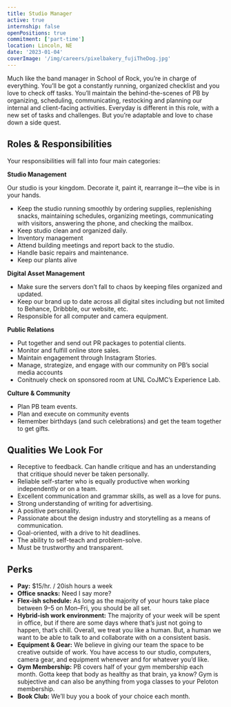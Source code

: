 ```yaml
---
title: Studio Manager
active: true
internship: false
openPositions: true
commitment: ['part-time']
location: Lincoln, NE
date: '2023-01-04'
coverImage: '/img/careers/pixelbakery_fujiTheDog.jpg'
---
```


Much like the band manager in School of Rock, you’re in charge of everything. You’ll be got a constantly running, organized checklist and you love to check off tasks. You’ll maintain the behind-the-scenes of PB by organizing, scheduling, communicating, restocking and planning our internal and client-facing activities. Everyday is different in this role, with a new set of tasks and challenges. But you’re adaptable and love to chase down a side quest. 




## Roles & Responsibilities

Your responsibilities will fall into four main categories:

**Studio Management**

Our studio is your kingdom. Decorate it, paint it, rearrange it—the vibe is in your hands.

 - Keep the studio running smoothly by ordering supplies, replenishing snacks, maintaining schedules, organizing meetings, communicating with visitors, answering the phone, and checking the mailbox.
- Keep studio clean and organized daily.
- Inventory management
- Attend building meetings and report back to the studio.
- Handle basic repairs and maintenance.
- Keep our plants alive

**Digital Asset Management**

- Make sure the servers don’t fall to chaos by keeping files organized and updated.
- Keep our brand up to date across all digital sites including but not limited to Behance, Dribbble, our website, etc.
- Responsible for all computer and camera equipment.

**Public Relations**

- Put together and send out PR packages to potential clients.
- Monitor and fulfill online store sales.
- Maintain engagement through Instagram Stories.
 - Manage, strategize, and engage with our community on PB’s social media accounts
- Conitnuely check on sponsored room at UNL CoJMC’s Experience Lab.

**Culture & Community**

 - Plan PB team events.
 - Plan and execute on community events
 - Remember birthdays (and such celebrations) and get the team together to get gifts.

## Qualities We Look For

- Receptive to feedback. Can handle critique and has an understanding that critique should never be taken personally.
- Reliable self-starter who is equally productive when working independently or on a team.
- Excellent communication and grammar skills, as well as a love for puns.
- Strong understanding of writing for advertising.
- A positive personality.
- Passionate about the design industry and storytelling as a means of communication.
- Goal-oriented, with a drive to hit deadlines.
- The ability to self-teach and problem-solve.
- Must be trustworthy and transparent.

## Perks
- **Pay:** $15/hr. / 20ish hours a week
- **Office snacks:** Need I say more?
- **Flex-ish schedule:** As long as the majority of your hours take place between 9–5 on Mon–Fri, you should be all set.
- **Hybrid-ish work environment:** The majority of your week will be spent in office, but if there are some days where that’s just not going to happen, that’s chill.
  Overall, we treat you like a human. But, a human we want to be able to talk to and collaborate with on a consistent basis.
- **Equipment & Gear:** We believe in giving our team the space to be creative outside of work. You have access to our studio, computers, camera gear, and equipment whenever and for whatever you’d like.
- **Gym Membership:** PB covers half of your gym membership each month. Gotta keep that body as healthy as that brain, ya know? Gym is subjective and can also be anything from yoga classes to your Peloton membership.
- **Book Club:** We’ll buy you a book of your choice each month.
